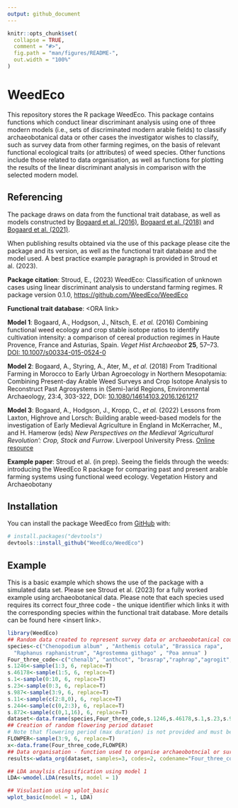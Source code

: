 ```yaml
---
output: github_document
---
```


<!-- README.md is generated from README.Rmd. Please edit that file -->

```r
knitr::opts_chunk$set(
  collapse = TRUE,
  comment = "#>",
  fig.path = "man/figures/README-",
  out.width = "100%"
)
```

# WeedEco

<!-- badges: start -->

<!-- badges: end -->

This repository stores the R package WeedEco. This package contains functions which conduct linear discriminant analysis using one of three modern models (i.e., sets of discriminated modern arable fields) to classify archaeobotanical data or other cases the investigator wishes to classify, such as survey data from other farming regimes, on the basis of relevant functional ecological traits (or attributes) of weed species. Other functions include those related to data organisation, as well as functions for plotting the results of the linear discriminant analysis in comparison with the selected modern model.

## Referencing

The package draws on data from the functional trait database, as well as models constructed by [Bogaard et al. (2016)](https://doi.org/10.1007/s00334-015-0524-0), [Bogaard et al. (2018)](https://doi.org/10.1080/14614103.2016.1261217) and [Bogaard et al. (2021)](https://library.oapen.org/handle/20.500.12657/58568).

When publishing results obtained via the use of this package please cite the package and its version, as well as the functional trait database and the model used. A best practice example paragraph is provided in Stroud et al. (2023).

**Package citation**: Stroud, E., (2023) WeedEco: Classification of unknown cases using linear discriminant analysis to understand farming regimes. R package version 0.1.0, <https://github.com/WeedEco/WeedEco>

**Functional trait database**: \<ORA link\>

**Model 1**: Bogaard, A., Hodgson, J., Nitsch, E. *et al.* (2016) Combining functional weed ecology and crop stable isotope ratios to identify cultivation intensity: a comparison of cereal production regimes in Haute Provence, France and Asturias, Spain. *Veget Hist Archaeobot* **25**, 57--73. [DOI: 10.1007/s00334-015-0524-0](https://doi.org/10.1007/s00334-015-0524-0)

**Model 2**: Bogaard, A., Styring, A., Ater, M., *et al.* (2018) From Traditional Farming in Morocco to Early Urban Agroecology in Northern Mesopotamia: Combining Present-day Arable Weed Surveys and Crop Isotope Analysis to Reconstruct Past Agrosystems in (Semi-)arid Regions, Environmental Archaeology, 23:4, 303-322, DOI: [10.1080/14614103.2016.1261217](#0)

**Model 3**: Bogaard, A., Hodgson, J., Kropp, C., *et al.* (2022) Lessons from Laxton, Highrove and Lorsch: Building arable weed-based models for the investigation of Early Medieval Agriculture in England in McKerracher, M., and H. Hamerow (eds) *New Perspectives on the Medieval 'Agricultural Revolution': Crop, Stock and Furrow*. Liverpool University Press. [Online resource](https://library.oapen.org/handle/20.500.12657/58568)

**Example paper**: Stroud et al. (in prep). Seeing the fields through the weeds: introducing the WeedEco R package for comparing past and present arable farming systems using functional weed ecology. Vegetation History and Archaeobotany

## Installation 

You can install the package WeedEco from [GitHub](https://github.com/) with:

``` r
# install.packages("devtools")
devtools::install_github("WeedEco/WeedEco")
```

## Example 

This is a basic example which shows the use of the package with a simulated data set. Please see Stroud et al. (2023) for a fully worked example using archaeobotanical data. Please note that each species used requires its correct four_three code - the unique identifier which links it with the corresponding species within the functional trait database. More details can be found here \<insert link\>.

```r
library(WeedEco)
## Random data created to represent survey data or archaeobotanical counts
species<-c("Chenopodium album" , "Anthemis cotula", "Brassica rapa",
  "Raphanus raphanistrum", "Agrostemma githago" , "Poa annua" )
Four_three_code<-c("chenalb", "anthcot", "brasrap","raphrap","agrogit", "poa_ann")
s.1246<-sample(1:3, 6, replace=T)
s.46178<-sample(1:5, 6, replace=T)
s.1<-sample(0:10, 6, replace=T)
s.23<-sample(0:3, 6, replace=T)
s.987<-sample(3:9, 6, replace=T)
s.11<-sample(c(2:8,0), 6, replace=T)
s.244<-sample(c(0,2:3), 6, replace=T)
s.872<-sample(c(0,1,16), 6, replace=T)
dataset<-data.frame(species,Four_three_code,s.1246,s.46178,s.1,s.23,s.987,s.11, s.244, s.872) # the random dataset
## Creation of random flowering period dataset
# Note that flowering period (max duration) is not provided and must be collected from relevant literature
FLOWPER<-sample(3:9, 6, replace=T)
x<-data.frame(Four_three_code,FLOWPER) 
## Data organisation - function used to organise archaeobotncial or survey data for LDA analysis
results<-wdata_org(dataset, samples=3, codes=2, codename="Four_three_code", model=1, fl_pr=x)
```

```r
## LDA anaylsis classification using model 1
LDA<-wmodel.LDA(results, model = 1)

```

```r
## Visulastion using wplot_basic
wplot_basic(model = 1, LDA)
```

## 
